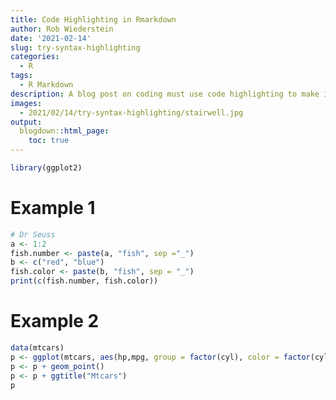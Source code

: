 ```yaml
---
title: Code Highlighting in Rmarkdown
author: Rob Wiederstein
date: '2021-02-14'
slug: try-syntax-highlighting
categories:
  - R
tags:
  - R Markdown
description: A blog post on coding must use code highlighting to make it easier on readers to grasp key concepts.
images:
  - 2021/02/14/try-syntax-highlighting/stairwell.jpg
output:
  blogdown::html_page:
    toc: true
---
```


```r
library(ggplot2)
```

# Example 1

```r
# Dr Seuss
a <- 1:2
fish.number <- paste(a, "fish", sep ="_")
b <- c("red", "blue")
fish.color <- paste(b, "fish", sep = "_")
print(c(fish.number, fish.color))
```

# Example 2

```r
data(mtcars)
p <- ggplot(mtcars, aes(hp,mpg, group = factor(cyl), color = factor(cyl)))
p <- p + geom_point()
p <- p + ggtitle("Mtcars")
p
```
